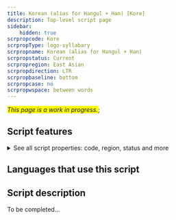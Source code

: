 ```yaml
---
title: Korean (alias for Hangul + Han) [Kore]
description: Top-level script page
sidebar:
    hidden: true
scrpropcode: Kore
scrpropType: logo-syllabary
scrpropname: Korean (alias for Hangul + Han)
scrpropstatus: Current
scrpropregion: East Asian
scrpropdirection: LTR
scrpropbaseline: bottom
scrpropcase: no
scrpropwspace: between words
---
```


<span style='background-color:yellow'>_This page is a work in progress._</span>;


## Script features

<details>
<summary> See all script properties: code, region, status and more</summary>
<ScriptInfo />
</details>

## Languages that use this script

<WsList script='Kore' wsMax='5' />

## Script description

To be completed...

